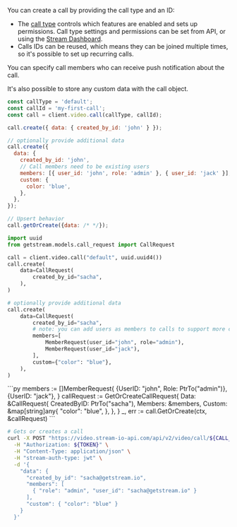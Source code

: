 
You can create a call by providing the call type and an ID:

- The [call type](/api/call_types/builtin) controls which features are enabled and sets up permissions. Call type settings and permissions can be set from API, or using the [Stream Dashboard](https://dashboard.getstream.io/).
- Calls IDs can be reused, which means they can be joined multiple times, so it's possible to set up recurring calls.

You can specify call members who can receive push notification about the call.

It's also possible to store any custom data with the call object.

<Tabs groupId="examples">
<TabItem value="js" label="JavaScript">

```js
const callType = 'default';
const callId = 'my-first-call';
const call = client.video.call(callType, callId);

call.create({ data: { created_by_id: 'john' } });

// optionally provide additional data
call.create({
  data: {
    created_by_id: 'john',
    // Call members need to be existing users
    members: [{ user_id: 'john', role: 'admin' }, { user_id: 'jack' }],
    custom: {
      color: 'blue',
    },
  },
});

// Upsert behavior
call.getOrCreate({data: /* */});
```

</TabItem>
<TabItem value="py" label="Python">

```py
import uuid
from getstream.models.call_request import CallRequest

call = client.video.call("default", uuid.uuid4())
call.create(
    data=CallRequest(
        created_by_id="sacha",
    ),
)

# optionally provide additional data
call.create(
    data=CallRequest(
        created_by_id="sacha",
        # note: you can add users as members to calls to support more complex permissions
        members=[
            MemberRequest(user_id="john", role="admin"),
            MemberRequest(user_id="jack"),
        ],
        custom={"color": "blue"},
    ),
)
```

</TabItem>

<TabItem value="go" label="Golang">
```py
members := []MemberRequest{
			{UserID: "john", Role: PtrTo("admin")},
			{UserID: "jack"},
		}
		callRequest := GetOrCreateCallRequest{
			Data: &CallRequest{
				CreatedByID: PtrTo("sacha"),
				Members:     &members,
        Custom: &map[string]any{
					"color": "blue",
				},
			},
		}
_, err := call.GetOrCreate(ctx, &callRequest)
```

</TabItem>

<TabItem value="curl" label="cURL">

```bash
# Gets or creates a call
curl -X POST "https://video.stream-io-api.com/api/v2/video/call/${CALL_TYPE}/${CALL_ID}?api_key=${API_KEY}" \
  -H "Authorization: ${TOKEN}" \
  -H "Content-Type: application/json" \
  -H "stream-auth-type: jwt" \
  -d '{
    "data": {
      "created_by_id": "sacha@getstream.io",
      "members": [
        { "role": "admin", "user_id": "sacha@getstream.io" }
      ],
      "custom": { "color": "blue" }
    }
  }'
```

</TabItem>
</Tabs>
